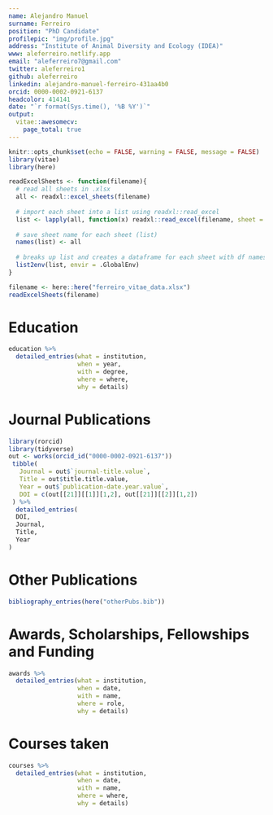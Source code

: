 ```yaml
---
name: Alejandro Manuel
surname: Ferreiro
position: "PhD Candidate"
profilepic: "img/profile.jpg"
address: "Institute of Animal Diversity and Ecology (IDEA)"
www: aleferreiro.netlify.app
email: "aleferreiro7@gmail.com"
twitter: aleferreiro1
github: aleferreiro
linkedin: alejandro-manuel-ferreiro-431aa4b0
orcid: 0000-0002-0921-6137
headcolor: 414141
date: "`r format(Sys.time(), '%B %Y')`"
output: 
  vitae::awesomecv:
    page_total: true
---
```


```r
knitr::opts_chunk$set(echo = FALSE, warning = FALSE, message = FALSE)
library(vitae)
library(here)
```

```r
readExcelSheets <- function(filename){
  # read all sheets in .xlsx 
  all <- readxl::excel_sheets(filename)
  
  # import each sheet into a list using readxl::read_excel
  list <- lapply(all, function(x) readxl::read_excel(filename, sheet = x))
  
  # save sheet name for each sheet (list)
  names(list) <- all
  
  # breaks up list and creates a dataframe for each sheet with df names matching sheet names
  list2env(list, envir = .GlobalEnv)
}
```
```r
filename <- here::here("ferreiro_vitae_data.xlsx")
readExcelSheets(filename)
```
# Education
```r
education %>% 
  detailed_entries(what = institution,
                   when = year,
                   with = degree,
                   where = where,
                   why = details)
```

# Journal Publications
```r
library(rorcid)
library(tidyverse)
out <- works(orcid_id("0000-0002-0921-6137")) 
 tibble(
   Journal = out$`journal-title.value`,
   Title = out$title.title.value,
   Year = out$`publication-date.year.value`,
   DOI = c(out[[21]][[1]][1,2], out[[21]][[2]][1,2])
 ) %>% 
  detailed_entries(
  DOI,
  Journal,
  Title,
  Year
)
```

# Other Publications
```r
bibliography_entries(here("otherPubs.bib"))
```

# Awards, Scholarships, Fellowships and Funding
```r
awards %>% 
  detailed_entries(what = institution,
                   when = date,
                   with = name,
                   where = role,
                   why = details)
```

# Courses taken
```r
courses %>% 
  detailed_entries(what = institution,
                   when = date,
                   with = name,
                   where = where,
                   why = details)
```
